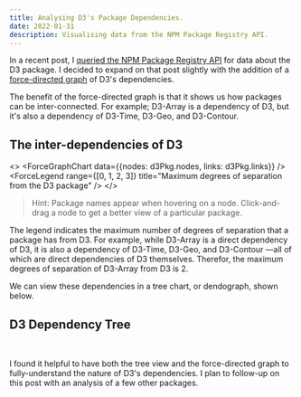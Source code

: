 ```yaml
---
title: Analysing D3's Package Dependencies.
date: 2022-01-31
description: Visualising data from the NPM Package Registry API.
---
```



In a recent post, I [queried the NPM Package Registry API](../async-recursion) for data about the D3 package.
I decided to expand on that post slightly with the addition of a [force-directed graph](https://registry.npmjs.org/react/latest) of D3's dependencies.

The benefit of the force-directed graph is that it shows us how packages can be inter-connected.
For example; D3-Array is a dependency of D3, but it's also a dependency of D3-Time, D3-Geo, and D3-Contour.

## The inter-dependencies of D3

<>
  <ForceGraphChart data={{nodes: d3Pkg.nodes, links: d3Pkg.links}} />
  <ForceLegend range={[0, 1, 2, 3]} title="Maximum degrees of separation from the D3 package" />
</>

> Hint: Package names appear when hovering on a node.
> Click-and-drag a node to get a better view of a particular package.

The legend indicates the maximum number of degrees of separation that a package has from D3.
For example, while D3-Array is a direct dependency of D3, it is also a dependency of D3-Time, D3-Geo, and D3-Contour —all of which are direct dependencies of D3 themselves.
Therefor, the maximum degrees of separation of D3-Array from D3 is 2. 

We can view these dependencies in a tree chart, or dendograph, shown below. 

## D3 Dependency Tree

<br/>

<TreeChart data={d3Pkg.tree} />

I found it helpful to have both the tree view and the force-directed graph to fully-understand the nature of D3's dependencies.
I plan to follow-up on this post with an analysis of a few other packages.
